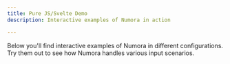 ```yaml
---
title: Pure JS/Svelte Demo
description: Interactive examples of Numora in action

---
```



Below you'll find interactive examples of Numora in different configurations. Try them out to see how Numora handles various input scenarios.

<NumoraDemo client:load />